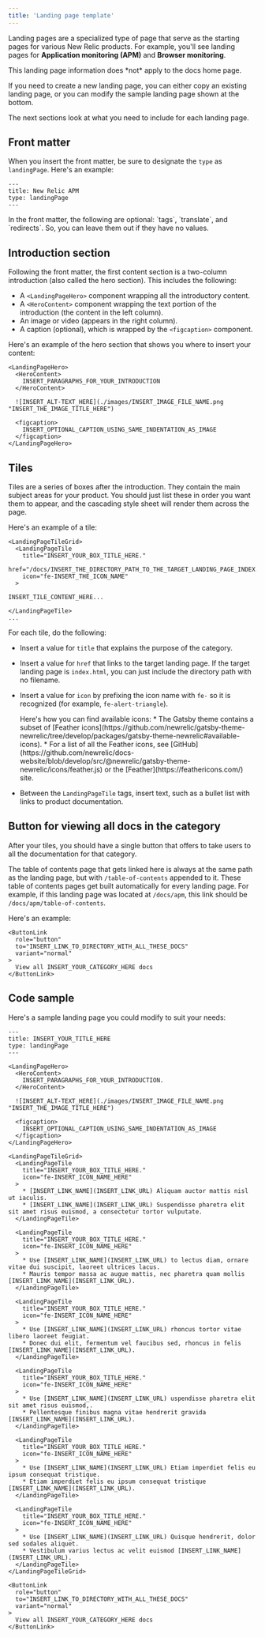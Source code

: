 ```yaml
---
title: 'Landing page template'
---
```


Landing pages are a specialized type of page that serve as the starting pages for various New Relic products. For example, you'll see landing pages for **Application monitoring (APM)** and **Browser monitoring**. 

<Callout variant="important">
  This landing page information does *not* apply to the docs home page.
</Callout>


If you need to create a new landing page, you can either copy an existing landing page, or you can modify the sample landing page shown at the bottom. 

The next sections look at what you need to include for each landing page.

## Front matter

When you insert the front matter, be sure to designate the `type` as `landingPage`. Here's an example:

```
---
title: New Relic APM
type: landingPage
---
```

<Callout variant="tip">
 In the front matter, the following are optional: `tags`, `translate`, and `redirects`. So, you can leave them out if they have no values. 
</Callout>

## Introduction section 

Following the front matter, the first content section is a two-column introduction (also called the hero section). This includes the following: 

* A `<LandingPageHero>` component wrapping all the introductory content.
* A `<HeroContent>` component wrapping the text portion of the introduction (the content in the left column).
* An image or video (appears in the right column).
* A caption (optional), which is wrapped by the `<figcaption>` component.

Here's an example of the hero section that shows you where to insert your content:

```
<LandingPageHero>
  <HeroContent>
    INSERT_PARAGRAPHS_FOR_YOUR_INTRODUCTION
  </HeroContent>

  ![INSERT_ALT-TEXT_HERE](./images/INSERT_IMAGE_FILE_NAME.png "INSERT_THE_IMAGE_TITLE_HERE")

  <figcaption>
    INSERT_OPTIONAL_CAPTION_USING_SAME_INDENTATION_AS_IMAGE
  </figcaption>
</LandingPageHero>
```

## Tiles

Tiles are a series of boxes after the introduction. They contain the main subject areas for your product. You should just list these in order you want them to appear, and the cascading style sheet will render them across the page.

Here's an example of a tile: 

```
<LandingPageTileGrid>
  <LandingPageTile
    title="INSERT_YOUR_BOX_TITLE_HERE."
    href="/docs/INSERT_THE_DIRECTORY_PATH_TO_THE_TARGET_LANDING_PAGE_INDEX.HTML"
    icon="fe-INSERT_THE_ICON_NAME"
  >

INSERT_TILE_CONTENT_HERE...

</LandingPageTile>
...
```
For each tile, do the following:

* Insert a value for `title` that explains the purpose of the category.
* Insert a value for `href` that links to the target landing page. If the target landing page is `index.html`, you can just include the directory path with no filename.
* Insert a value for `icon` by prefixing the icon name with `fe-` so it is recognized (for example, `fe-alert-triangle`).

  <Callout variant="tip">
  Here's how you can find available icons:
  * The Gatsby theme contains a subset of [Feather icons](https://github.com/newrelic/gatsby-theme-newrelic/tree/develop/packages/gatsby-theme-newrelic#available-icons).
  * For a list of all the Feather icons, see [GitHub](https://github.com/newrelic/docs-website/blob/develop/src/@newrelic/gatsby-theme-newrelic/icons/feather.js) or the [Feather](https://feathericons.com/) site.
  </Callout>

* Between the `LandingPageTile` tags, insert text, such as a bullet list with links to product documentation.

## Button for viewing all docs in the category

After your tiles, you should have a single button that offers to take users to all the documentation for that category. 

The table of contents page that gets linked here is always at the same path as the landing page, but with `/table-of-contents` appended to it. These table of contents pages get built automatically for every landing page. For example, if this landing page was located at `/docs/apm`, this link should be `/docs/apm/table-of-contents`.

Here's an example:

```
<ButtonLink
  role="button"
  to="INSERT_LINK_TO_DIRECTORY_WITH_ALL_THESE_DOCS"
  variant="normal"
>
  View all INSERT_YOUR_CATEGORY_HERE docs
</ButtonLink>
```

## Code sample

Here's a sample landing page you could modify to suit your needs:

```
---
title: INSERT_YOUR_TITLE_HERE
type: landingPage
---

<LandingPageHero>
  <HeroContent>
    INSERT_PARAGRAPHS_FOR_YOUR_INTRODUCTION.
  </HeroContent>

  ![INSERT_ALT-TEXT_HERE](./images/INSERT_IMAGE_FILE_NAME.png "INSERT_THE_IMAGE_TITLE_HERE")

  <figcaption>
    INSERT_OPTIONAL_CAPTION_USING_SAME_INDENTATION_AS_IMAGE
  </figcaption>
</LandingPageHero>

<LandingPageTileGrid>
  <LandingPageTile
    title="INSERT_YOUR_BOX_TITLE_HERE."
    icon="fe-INSERT_ICON_NAME_HERE"
  >
    * [INSERT_LINK_NAME](INSERT_LINK_URL) Aliquam auctor mattis nisl ut iaculis.
    * [INSERT_LINK_NAME](INSERT_LINK_URL) Suspendisse pharetra elit sit amet risus euismod, a consectetur tortor vulputate. 
  </LandingPageTile>

  <LandingPageTile
    title="INSERT_YOUR_BOX_TITLE_HERE."
    icon="fe-INSERT_ICON_NAME_HERE"
  >
    * Use [INSERT_LINK_NAME](INSERT_LINK_URL) to lectus diam, ornare vitae dui suscipit, laoreet ultrices lacus.
    * Mauris tempor massa ac augue mattis, nec pharetra quam mollis [INSERT_LINK_NAME](INSERT_LINK_URL).
  </LandingPageTile>

  <LandingPageTile
    title="INSERT_YOUR_BOX_TITLE_HERE."
    icon="fe-INSERT_ICON_NAME_HERE"
  >
    * Use [INSERT_LINK_NAME](INSERT_LINK_URL) rhoncus tortor vitae libero laoreet feugiat.
    * Donec dui elit, fermentum vel faucibus sed, rhoncus in felis [INSERT_LINK_NAME](INSERT_LINK_URL).
  </LandingPageTile>

  <LandingPageTile
    title="INSERT_YOUR_BOX_TITLE_HERE."
    icon="fe-INSERT_ICON_NAME_HERE"
  >
    * Use [INSERT_LINK_NAME](INSERT_LINK_URL) uspendisse pharetra elit sit amet risus euismod,.
    * Pellentesque finibus magna vitae hendrerit gravida [INSERT_LINK_NAME](INSERT_LINK_URL).
  </LandingPageTile>

  <LandingPageTile
    title="INSERT_YOUR_BOX_TITLE_HERE."
    icon="fe-INSERT_ICON_NAME_HERE"
  >
    * Use [INSERT_LINK_NAME](INSERT_LINK_URL) Etiam imperdiet felis eu ipsum consequat tristique.
    * Etiam imperdiet felis eu ipsum consequat tristique [INSERT_LINK_NAME](INSERT_LINK_URL).
  </LandingPageTile>

  <LandingPageTile
    title="INSERT_YOUR_BOX_TITLE_HERE."
    icon="fe-INSERT_ICON_NAME_HERE"
  >
    * Use [INSERT_LINK_NAME](INSERT_LINK_URL) Quisque hendrerit, dolor sed sodales aliquet.
    * Vestibulum varius lectus ac velit euismod [INSERT_LINK_NAME](INSERT_LINK_URL).
  </LandingPageTile>
</LandingPageTileGrid>

<ButtonLink
  role="button"
  to="INSERT_LINK_TO_DIRECTORY_WITH_ALL_THESE_DOCS"
  variant="normal"
>
  View all INSERT_YOUR_CATEGORY_HERE docs
</ButtonLink>
```
